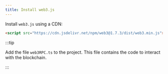 ```yaml
---
title: Install web3.js
---
```


Install `web3.js` using a CDN:

```html
<script src="https://cdn.jsdelivr.net/npm/web3@1.7.3/dist/web3.min.js"></script>
```

:::tip

Add the file `web3RPC.ts` to the project. This file contains the code to interact with the blockchain.

:::
